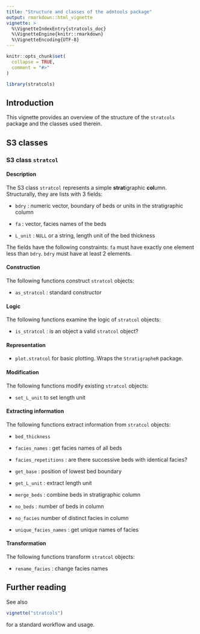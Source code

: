 ```yaml
---
title: "Structure and classes of the admtools package"
output: rmarkdown::html_vignette
vignette: >
  %\VignetteIndexEntry{stratcols_doc}
  %\VignetteEngine{knitr::rmarkdown}
  %\VignetteEncoding{UTF-8}
---
```


```r
knitr::opts_chunk$set(
  collapse = TRUE,
  comment = "#>"
)
```

```r
library(stratcols)
```

## Introduction

This vignette provides an overview of the structure of the `stratcols` package and the classes used therein.

## S3 classes

### S3 class `stratcol`

#### Description

The S3 class `stratcol` represents a simple **strat**igraphic **col**umn. Structurally, they are lists with 3 fields:

-   `bdry` : numeric vector, boundary of beds or units in the stratigraphic column

-   `fa` : vector, facies names of the beds

-   `L_unit` : `NULL` or a string, length unit of the bed thickness

The fields have the following constraints: `fa` must have exactly one element less than `bdry`. `bdry` must have at least 2 elements.

####  Construction

The following functions construct `stratcol` objects:

-   `as_stratcol` : standard constructor

#### Logic

The following functions examine the logic of `stratcol` objects:

-   `is_stratcol` : is an object a valid `stratcol` object?

#### Representation

-   `plot.stratcol` for basic plotting. Wraps the `StratigrapheR` package.

#### Modification

The following functions modify existing `stratcol` objects:

-   `set_L_unit` to set length unit

#### Extracting information

The following functions extract information from `stratcol` objects:

-   `bed_thickness`

-   `facies_names` : get facies names of all beds

-   `facies_repetitions` : are there successive beds with identical facies?

-   `get_base` : position of lowest bed boundary

-   `get_L_unit` : extract length unit

-   `merge_beds` : combine beds in stratigraphic column

-   `no_beds` : number of beds in column

-   `no_facies` number of distinct facies in column

-   `unique_facies_names` : get unique names of facies

#### Transformation

The following functions transform `stratcol` objects:

-   `rename_facies` : change facies names

## Further reading

See also

```r
vignette("stratcols")
```

for a standard workflow and usage.
